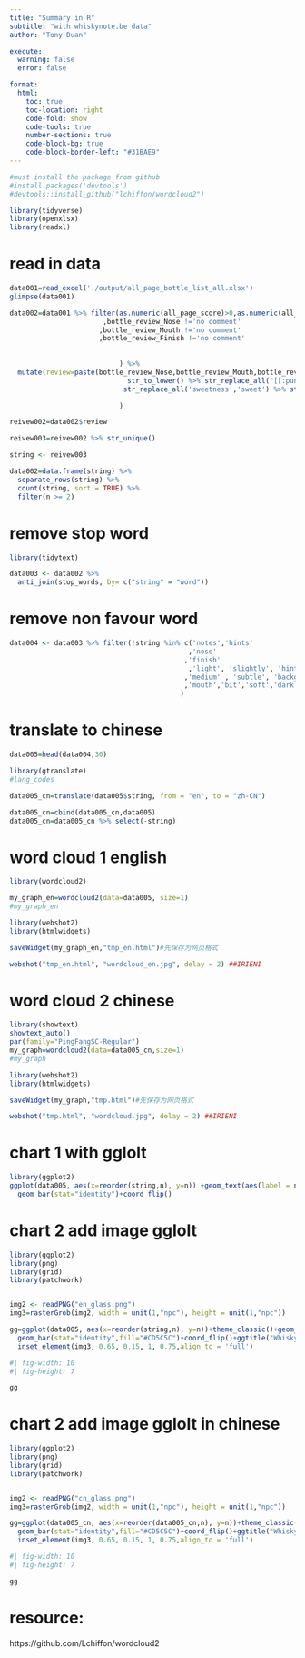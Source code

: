 ```yaml
---
title: "Summary in R"
subtitle: "with whiskynote.be data"
author: "Tony Duan"

execute:
  warning: false
  error: false

format:
  html:
    toc: true
    toc-location: right
    code-fold: show
    code-tools: true
    number-sections: true
    code-block-bg: true
    code-block-border-left: "#31BAE9"
---
```



```r
#must install the package from github
#install.packages('devtools')  
#devtools::install_github("lchiffon/wordcloud2")  
```

```r
library(tidyverse)
library(openxlsx)
library(readxl)
```

# read in data

```r
data001=read_excel('./output/all_page_bottle_list_all.xlsx')
glimpse(data001)
```

```r


data002=data001 %>% filter(as.numeric(all_page_score)>0,as.numeric(all_page_score)<100
                       ,bottle_review_Nose !='no comment'
                      ,bottle_review_Mouth !='no comment'
                      ,bottle_review_Finish !='no comment'
                           
                           
                           ) %>% 
  mutate(review=paste(bottle_review_Nose,bottle_review_Mouth,bottle_review_Finish) %>% 
                             str_to_lower() %>% str_replace_all("[[:punct:]]", "") %>% 
                            str_replace_all('sweetness','sweet') %>% str_replace_all('apples','apple')%>% str_replace_all('oranges','orange') %>% str_replace_all('fruits','fruit')

                           )

reivew002=data002$review

```


```r
reivew003=reivew002 %>% str_unique()
```



```r

string <- reivew003

data002=data.frame(string) %>%
  separate_rows(string) %>%
  count(string, sort = TRUE) %>%
  filter(n >= 2)
```

# remove stop word

```r
library(tidytext)

data003 <- data002 %>%
  anti_join(stop_words, by= c("string" = "word"))
```

# remove non favour word

```r


data004 <- data003 %>% filter(!string %in% c('notes','hints'
                                            ,'nose'
                                           ,'finish'
                                            ,'light', 'slightly', 'hint', 'nice'
                                           ,'medium' , 'subtle', 'background','note' ,'plenty' ,'lots'
                                           ,'mouth','bit','soft','dark')
                                          )
```

# translate to chinese

```r
data005=head(data004,30)
```



```r
library(gtranslate)
#lang_codes

data005_cn=translate(data005$string, from = "en", to = "zh-CN")

```

```r
data005_cn=cbind(data005_cn,data005)
data005_cn=data005_cn %>% select(-string)
```


# word cloud  1 english

```r
library(wordcloud2) 
```

```r
my_graph_en=wordcloud2(data=data005, size=1)
#my_graph_en
```

```r

library(webshot2)
library(htmlwidgets)

saveWidget(my_graph_en,"tmp_en.html")#先保存为网页格式

webshot("tmp_en.html", "wordcloud_en.jpg", delay = 2) ##IRIENI
```


# word cloud  2 chinese


```r
library(showtext)
showtext_auto()
par(family="PingFangSC-Regular")
my_graph=wordcloud2(data=data005_cn,size=1)
#my_graph
```


```r

library(webshot2)
library(htmlwidgets)

saveWidget(my_graph,"tmp.html")#先保存为网页格式

webshot("tmp.html", "wordcloud.jpg", delay = 2) ##IRIENI
```

# chart 1 with gglolt
```r
library(ggplot2) 
ggplot(data005, aes(x=reorder(string,n), y=n)) +geom_text(aes(label = n), hjust = -0.1)+ ylim(min=0, 5000)+
  geom_bar(stat="identity")+coord_flip()
```

# chart 2 add image gglolt


```r
  
library(ggplot2) 
library(png)
library(grid)
library(patchwork) 


img2 <- readPNG("en_glass.png")
img3=rasterGrob(img2, width = unit(1,"npc"), height = unit(1,"npc"))

gg=ggplot(data005, aes(x=reorder(string,n), y=n))+theme_classic()+geom_text(aes(label = n), hjust = -0.1)+ ylim(min=0, 5000)+xlab("Flavor") + ylab("Frequency")+
  geom_bar(stat="identity",fill="#CD5C5C")+coord_flip()+ggtitle("Whisky notes Top30 most used words",subtitle = "5K review")+labs(caption = "data source from www.whiskynote.be between 2010 to 2024")+
  inset_element(img3, 0.65, 0.15, 1, 0.75,align_to = 'full')
```

```r
#| fig-width: 10
#| fig-height: 7

gg
```


# chart 2 add image gglolt in chinese


```r
  
library(ggplot2) 
library(png)
library(grid)
library(patchwork) 


img2 <- readPNG("cn_glass.png")
img3=rasterGrob(img2, width = unit(1,"npc"), height = unit(1,"npc"))

gg=ggplot(data005_cn, aes(x=reorder(data005_cn,n), y=n))+theme_classic()+geom_text(aes(label = n), hjust = -0.1)+ ylim(min=0, 5000)+xlab("风味") + ylab("次数")+
  geom_bar(stat="identity",fill="#CD5C5C")+coord_flip()+ggtitle("Whisky notes Top30 风味词",subtitle = "5K+ 酒评")+labs(caption = "数据源:www.whiskynote.be 2010年-2024年")+
  inset_element(img3, 0.65, 0.15, 1, 0.75,align_to = 'full')
```

```r
#| fig-width: 10
#| fig-height: 7

gg
```




# resource:

https://github.com/Lchiffon/wordcloud2
